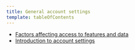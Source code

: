 ```yaml
---
title: General account settings
template: tableOfContents
---
```


* [Factors affecting access to features and data](/docs/accounts/accounts-billing/general-account-settings/factors-affecting-access-features-data)
* [Introduction to account settings](/docs/accounts/accounts-billing/general-account-settings/introduction-account-settings)
